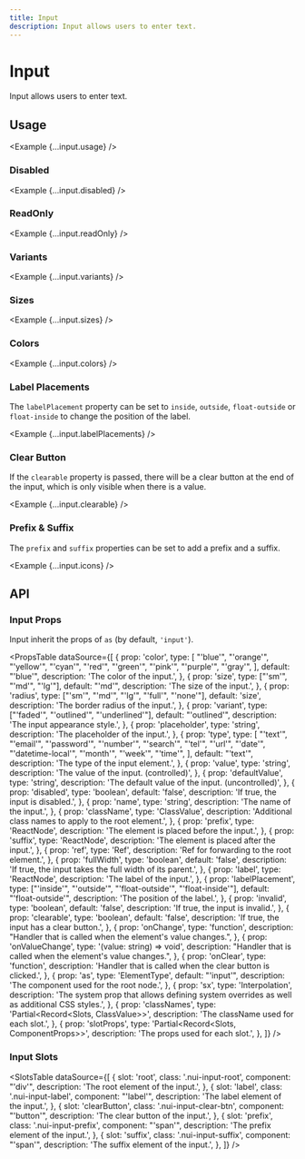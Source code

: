 ```yaml
---
title: Input
description: Input allows users to enter text.
---
```



# Input

Input allows users to enter text.

<ComponentLinks component='input' />

## Usage

<Example {...input.usage} />

### Disabled

<Example {...input.disabled} />

### ReadOnly

<Example {...input.readOnly} />

### Variants

<Example {...input.variants} />

### Sizes

<Example {...input.sizes} />

### Colors

<Example {...input.colors} />

### Label Placements

The `labelPlacement` property can be set to `inside`, `outside`, `float-outside` or `float-inside` to change the position of the label.

<Example {...input.labelPlacements} />

### Clear Button

If the `clearable` property is passed, there will be a clear button at the end of the input, which is only visible when there is a value.

<Example {...input.clearable} />

### Prefix & Suffix

The `prefix` and `suffix` properties can be set to add a prefix and a suffix.

<Example {...input.icons} />

## API

### Input Props

Input inherit the props of `as` (by default, `'input'`).

<PropsTable
  dataSource={[
    {
      prop: 'color',
      type: [
        "'blue'",
        "'orange'",
        "'yellow'",
        "'cyan'",
        "'red'",
        "'green'",
        "'pink'",
        "'purple'",
        "'gray'",
      ],
      default: "'blue'",
      description: 'The color of the input.',
    },
    {
      prop: 'size',
      type: ["'sm'", "'md'", "'lg'"],
      default: "'md'",
      description: 'The size of the input.',
    },
    {
      prop: 'radius',
      type: ["'sm'", "'md'", "'lg'", "'full'", "'none'"],
      default: 'size',
      description: 'The border radius of the input.',
    },
    {
      prop: 'variant',
      type: ["'faded'", "'outlined'", "'underlined'"],
      default: "'outlined'",
      description: 'The input appearance style.',
    },
    {
      prop: 'placeholder',
      type: 'string',
      description: 'The placeholder of the input.',
    },
    {
      prop: 'type',
      type: [
        "'text'",
        "'email'",
        "'password'",
        "'number'",
        "'search'",
        "'tel'",
        "'url'",
        "'date'",
        "'datetime-local'",
        "'month'",
        "'week'",
        "'time'",
      ],
      default: "'text'",
      description: 'The type of the input element.',
    },
    {
      prop: 'value',
      type: 'string',
      description: 'The value of the input. (controlled)',
    },
    {
      prop: 'defaultValue',
      type: 'string',
      description: 'The default value of the input. (uncontrolled)',
    },
    {
      prop: 'disabled',
      type: 'boolean',
      default: 'false',
      description: 'If true, the input is disabled.',
    },
    {
      prop: 'name',
      type: 'string',
      description: 'The name of the input.',
    },
    {
      prop: 'className',
      type: 'ClassValue',
      description: 'Additional class names to apply to the root element.',
    },
    {
      prop: 'prefix',
      type: 'ReactNode',
      description: 'The element is placed before the input.',
    },
    {
      prop: 'suffix',
      type: 'ReactNode',
      description: 'The element is placed after the input.',
    },
    {
      prop: 'ref',
      type: 'Ref',
      description: 'Ref for forwarding to the root element.',
    },
    {
      prop: 'fullWidth',
      type: 'boolean',
      default: 'false',
      description: 'If true, the input takes the full width of its parent.',
    },
    {
      prop: 'label',
      type: 'ReactNode',
      description: 'The label of the input.',
    },
    {
      prop: 'labelPlacement',
      type: ["'inside'", "'outside'", "'float-outside'", "'float-inside'"],
      default: "'float-outside'",
      description: 'The position of the label.',
    },
    {
      prop: 'invalid',
      type: 'boolean',
      default: 'false',
      description: 'If true, the input is invalid.',
    },
    {
      prop: 'clearable',
      type: 'boolean',
      default: 'false',
      description: 'If true, the input has a clear button.',
    },
    {
      prop: 'onChange',
      type: 'function',
      description: "Handler that is called when the element's value changes.",
    },
    {
      prop: 'onValueChange',
      type: '(value: string) => void',
      description: "Handler that is called when the element's value changes.",
    },
    {
      prop: 'onClear',
      type: 'function',
      description: 'Handler that is called when the clear button is clicked.',
    },
    {
      prop: 'as',
      type: 'ElementType',
      default: "'input'",
      description: 'The component used for the root node.',
    },
    {
      prop: 'sx',
      type: 'Interpolation',
      description:
        'The system prop that allows defining system overrides as well as additional CSS styles.',
    },
    {
      prop: 'classNames',
      type: 'Partial<Record<Slots, ClassValue>>',
      description: 'The className used for each slot.',
    },
    {
      prop: 'slotProps',
      type: 'Partial<Record<Slots, ComponentProps>>',
      description: 'The props used for each slot.',
    },
  ]}
/>

### Input Slots

<SlotsTable
  dataSource={[
    {
      slot: 'root',
      class: '.nui-input-root',
      component: "'div'",
      description: 'The root element of the input.',
    },
    {
      slot: 'label',
      class: '.nui-input-label',
      component: "'label'",
      description: 'The label element of the input.',
    },
    {
      slot: 'clearButton',
      class: '.nui-input-clear-btn',
      component: "'button'",
      description: 'The clear button of the input.',
    },
    {
      slot: 'prefix',
      class: '.nui-input-prefix',
      component: "'span'",
      description: 'The prefix element of the input.',
    },
    {
      slot: 'suffix',
      class: '.nui-input-suffix',
      component: "'span'",
      description: 'The suffix element of the input.',
    },
  ]}
/>
